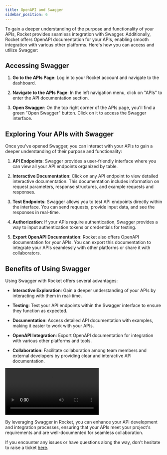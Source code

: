 ```yaml
---
title: OpenAPI and Swagger
sidebar_position: 6
---
```


To gain a deeper understanding of the purpose and functionality of your APIs, Rocket provides seamless integration with Swagger. Additionally, Rocket offers OpenAPI documentation for your APIs, enabling smooth integration with various other platforms. Here's how you can access and utilize Swagger:

## Accessing Swagger

1. **Go to the APIs Page**: Log in to your Rocket account and navigate to the dashboard.

2. **Navigate to the APIs Page**: In the left navigation menu, click on "APIs" to enter the API documentation section.

3. **Open Swagger**: On the top right corner of the APIs page, you'll find a green "Open Swagger" button. Click on it to access the Swagger interface.

## Exploring Your APIs with Swagger

Once you've opened Swagger, you can interact with your APIs to gain a deeper understanding of their purpose and functionality:

1. **API Endpoints**: Swagger provides a user-friendly interface where you can view all your API endpoints organized by table.

2. **Interactive Documentation**: Click on any API endpoint to view detailed interactive documentation. This documentation includes information on request parameters, response structures, and example requests and responses.

3. **Test Endpoints**: Swagger allows you to test API endpoints directly within the interface. You can send requests, provide input data, and see the responses in real-time.

4. **Authorization**: If your APIs require authentication, Swagger provides a way to input authentication tokens or credentials for testing.

5. **Export OpenAPI Documentation**: Rocket also offers OpenAPI documentation for your APIs. You can export this documentation to integrate your APIs seamlessly with other platforms or share it with collaborators.

## Benefits of Using Swagger

Using Swagger with Rocket offers several advantages:

- **Interactive Exploration**: Gain a deeper understanding of your APIs by interacting with them in real-time.

- **Testing**: Test your API endpoints within the Swagger interface to ensure they function as expected.

- **Documentation**: Access detailed API documentation with examples, making it easier to work with your APIs.

- **OpenAPI Integration**: Export OpenAPI documentation for integration with various other platforms and tools.

- **Collaboration**: Facilitate collaboration among team members and external developers by providing clear and interactive API documentation.

<video controls>
  <source src="/videos/swagger.webm" />
</video>

By leveraging Swagger in Rocket, you can enhance your API development and integration processes, ensuring that your APIs meet your project's requirements and are well-documented for seamless collaboration.

If you encounter any issues or have questions along the way, don't hesitate to raise a ticket [here](https://github.com/imdeepmind/Rocket/discussions).

